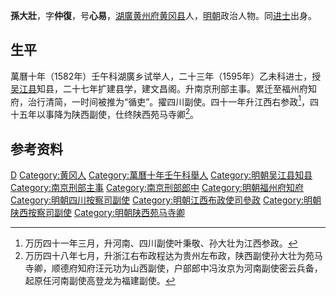'''孫大壯'''，字'''仲復'''，号'''心易'''，[[湖廣|湖廣]][[黄州府|黄州府]][[黄冈县|黄冈县]]人，[[明朝|明朝]]政治人物。同[[进士|进士]]出身。

==生平==
萬曆十年（1582年）壬午科湖廣乡试举人，二十三年（1595年）乙未科进士，授[[吴江县|吴江县]]知县，二十七年扩建县学，建文昌阁。升南京刑部主事。累迁至福州府知府，治行清简，一时间被推为“循吏”。擢四川副使。四十一年升江西右参政<ref>万历四十一年三月，升河南、四川副使叶秉敬、孙大壮为江西参政。</ref>，四十五年以事降为陕西副使，仕终陕西苑马寺卿<ref>万历四十八年七月，升浙江右布政程达为贵州左布政，陕西副使孙大壮为苑马寺卿，顺德府知府汪元功为山西副使，户部郎中冯汝京为河南副使密云兵备，起原任河南副使高登龙为福建副使。</ref>。

==参考资料==
{{reflist}}

{{萬曆二十三年乙未科殿試金榜}}

{{Authority control}}

{{DEFAULTSORT:Sun孫}}
[[Category:孫姓|D]]
[[Category:黄冈人|Category:黄冈人]]
[[Category:萬曆十年壬午科舉人|Category:萬曆十年壬午科舉人]]
[[Category:明朝吴江县知县|Category:明朝吴江县知县]]
[[Category:南京刑部主事|Category:南京刑部主事]]
[[Category:南京刑部郎中|Category:南京刑部郎中]]
[[Category:明朝福州府知府|Category:明朝福州府知府]]
[[Category:明朝四川按察司副使|Category:明朝四川按察司副使]]
[[Category:明朝江西布政使司參政|Category:明朝江西布政使司參政]]
[[Category:明朝陕西按察司副使|Category:明朝陕西按察司副使]]
[[Category:明朝陕西苑马寺卿|Category:明朝陕西苑马寺卿]]


{{明朝官员小作品}}